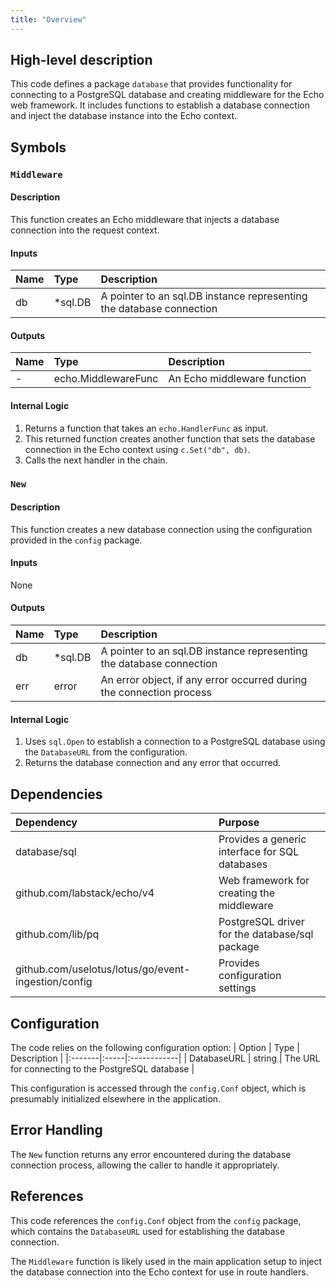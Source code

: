 ```yaml
---
title: "Overview"
---
```


## High-level description
This code defines a package `database` that provides functionality for connecting to a PostgreSQL database and creating middleware for the Echo web framework. It includes functions to establish a database connection and inject the database instance into the Echo context.

## Symbols

### `Middleware`
#### Description
This function creates an Echo middleware that injects a database connection into the request context.

#### Inputs
| Name | Type | Description |
|:-----|:-----|:------------|
| db | *sql.DB | A pointer to an sql.DB instance representing the database connection |

#### Outputs
| Name | Type | Description |
|:-----|:-----|:------------|
| - | echo.MiddlewareFunc | An Echo middleware function |

#### Internal Logic
1. Returns a function that takes an `echo.HandlerFunc` as input.
2. This returned function creates another function that sets the database connection in the Echo context using `c.Set("db", db)`.
3. Calls the next handler in the chain.

### `New`
#### Description
This function creates a new database connection using the configuration provided in the `config` package.

#### Inputs
None

#### Outputs
| Name | Type | Description |
|:-----|:-----|:------------|
| db | *sql.DB | A pointer to an sql.DB instance representing the database connection |
| err | error | An error object, if any error occurred during the connection process |

#### Internal Logic
1. Uses `sql.Open` to establish a connection to a PostgreSQL database using the `DatabaseURL` from the configuration.
2. Returns the database connection and any error that occurred.

## Dependencies
| Dependency | Purpose |
|:-----------|:--------|
| database/sql | Provides a generic interface for SQL databases |
| github.com/labstack/echo/v4 | Web framework for creating the middleware |
| github.com/lib/pq | PostgreSQL driver for the database/sql package |
| github.com/uselotus/lotus/go/event-ingestion/config | Provides configuration settings |

## Configuration
The code relies on the following configuration option:
| Option | Type | Description |
|:-------|:-----|:------------|
| DatabaseURL | string | The URL for connecting to the PostgreSQL database |

This configuration is accessed through the `config.Conf` object, which is presumably initialized elsewhere in the application.

## Error Handling
The `New` function returns any error encountered during the database connection process, allowing the caller to handle it appropriately.

## References
This code references the `config.Conf` object from the `config` package, which contains the `DatabaseURL` used for establishing the database connection.

The `Middleware` function is likely used in the main application setup to inject the database connection into the Echo context for use in route handlers.
